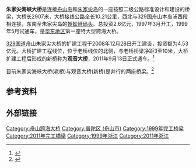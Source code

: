 {{Infobox bridge
|bridge_name=朱家尖海峡大桥
|native_name=
|image=朱家尖海峡大桥 20191005.jpg
|caption=
|official_name=
|carries=
|crosses=
|locale={{CHN}} [[浙江省|浙江省]][[舟山市|舟山市]]
|maint=
|id=
|designer=
|design=
|mainspan=
|length={{convert|2907|m|ft|0}}
|width={{convert|24.5|m|ft|0}}
|clearance=
|below=
|height=
|traffic=
|begin=1997年3月<br>2008年12月28日（扩建工程）
|complete=
|open=1999年5月<br>2011年9月13日（扩建工程）
|closed=
|toll=
|builder=
|map_cue=
|map_image=
|map_text=
|map_width=
|coordinates=
|references=
|extra=
}}

'''朱家尖海峡大桥'''是连接[[舟山岛|舟山岛]]和[[朱家尖岛|朱家尖岛]]的一座按照二级公路标准设计和建设的桥梁，大桥长2907米，大桥接线公路全长10.21公里，西北与329国舟山本岛浦西段相连接，东南至朱家尖岛的[[蜈蚣峙码头|蜈蚣峙码头]]。总投资2.6亿元，1997年3月开工，1999年5月试通车，是[[华东地区|华东地区]]第一座特大型跨海大桥。

[[329国道|329国道]]舟山朱家尖大桥的扩建工程于2008年12月28日开工建设，投资额为4.53亿元。大桥扩建工程线位，位于老桥线位的北侧，与老桥桥梁净距3至10米，大桥扩建工程后形成的新桥称为'''观音大桥'''，2011年9月13日正式通车。<ref >{{cite web |url=http://zjnews.zjol.com.cn/05zjnews/system/2011/09/15/017846517.shtml |language= |title=329国道舟山朱家尖大桥扩建工程（观音大桥）正式通车 |publisher=浙江在线 |date=2011年9月15日 |accessdate= |archive-date=2016年3月4日 |archive-url=https://web.archive.org/web/20160304125212/http://zjnews.zjol.com.cn/05zjnews/system/2011/09/15/017846517.shtml |dead-url=no }}</ref>

目前朱家尖海峡大桥(老桥)与观音大桥(新桥)是并行的两座桥梁。<ref >{{cite web |url=http://ptnews.zjol.com.cn/putuo/system/2013/11/01/017232445.shtml |language= |title=朱家尖海峡大桥将维修 |publisher=普陀新闻网 |date=2013-11-01 |accessdate= |archive-date=2016-03-04 |archive-url=https://web.archive.org/web/20160304112538/http://ptnews.zjol.com.cn/putuo/system/2013/11/01/017232445.shtml |dead-url=no }}</ref>

== 参考资料 ==
{{reflist}}

== 外部链接 ==

{{舟山跨海大桥}}

[[Category:舟山跨海大桥|Category:舟山跨海大桥]]
[[Category:普陀区_(舟山市)|Category:普陀区 (舟山市)]]
[[Category:1999年完工桥梁|Category:1999年完工桥梁]]
[[Category:2011年完工橋梁|Category:2011年完工橋梁]]
[[Category:1999年浙江|Category:1999年浙江]]
[[Category:2011年浙江|Category:2011年浙江]]